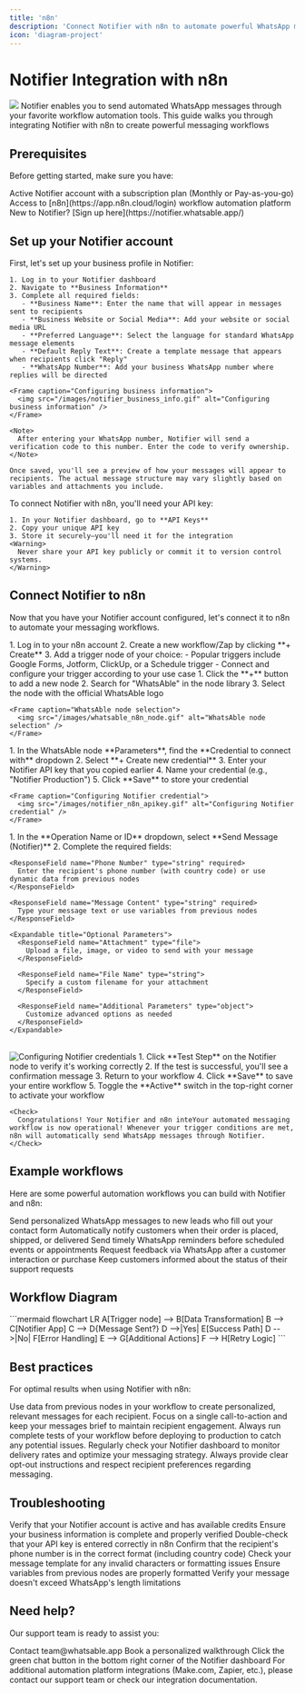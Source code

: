 ```yaml
---
title: 'n8n'
description: 'Connect Notifier with n8n to automate powerful WhatsApp messaging workflows'
icon: 'diagram-project'
---
```


# Notifier Integration with n8n

<Frame caption="Automate your WhatsApp messaging workflows with n8n and Notifier">
  <img src="/images/notifier_n8n_svg.svg" className="rounded-xl" />
</Frame>

<Info>
  Notifier enables you to send automated WhatsApp messages through your favorite workflow automation tools. This guide walks you through integrating Notifier with n8n to create powerful messaging workflows
</Info>

## Prerequisites

Before getting started, make sure you have:

<CardGroup cols={2}>
  <Card title="Notifier Account" icon="user">
    Active Notifier account with a subscription plan (Monthly or Pay-as-you-go)
  </Card>
  <Card title="n8n Account" icon="user">
    Access to [n8n](https://app.n8n.cloud/login) workflow automation platform
  </Card>
</CardGroup>

<Tip>
  New to Notifier? [Sign up here](https://notifier.whatsable.app/)
</Tip>

## Set up your Notifier account

<Steps>
  <Step title="Configure your business information">
    First, let's set up your business profile in Notifier:
    
    1. Log in to your Notifier dashboard
    2. Navigate to **Business Information**
    3. Complete all required fields:
       - **Business Name**: Enter the name that will appear in messages sent to recipients
       - **Business Website or Social Media**: Add your website or social media URL
       - **Preferred Language**: Select the language for standard WhatsApp message elements
       - **Default Reply Text**: Create a template message that appears when recipients click "Reply"
       - **WhatsApp Number**: Add your business WhatsApp number where replies will be directed

    <Frame caption="Configuring business information">
      <img src="/images/notifier_business_info.gif" alt="Configuring business information" />
    </Frame>

    <Note>
      After entering your WhatsApp number, Notifier will send a verification code to this number. Enter the code to verify ownership.
    </Note>
    
    Once saved, you'll see a preview of how your messages will appear to recipients. The actual message structure may vary slightly based on variables and attachments you include.
    
  </Step>
  
  <Step title="Get your API key">
    To connect Notifier with n8n, you'll need your API key:
    
    1. In your Notifier dashboard, go to **API Keys**
    2. Copy your unique API key
    3. Store it securely—you'll need it for the integration
    <Warning>
      Never share your API key publicly or commit it to version control systems.
    </Warning>
  </Step>
</Steps>

## Connect Notifier to n8n

Now that you have your Notifier account configured, let's connect it to n8n to automate your messaging workflows.

<Steps>
  <Step title="Set up your n8n workflow">
    1. Log in to your n8n account
    2. Create a new workflow/Zap by clicking **+ Create**
    3. Add a trigger node of your choice:
       - Popular triggers include Google Forms, Jotform, ClickUp, or a Schedule trigger
       - Connect and configure your trigger according to your use case
  </Step>
  
  <Step title="Add the WhatsAble node">
    1. Click the **+** button to add a new node
    2. Search for "WhatsAble" in the node library
    3. Select the node with the official WhatsAble logo

    <Frame caption="WhatsAble node selection">
      <img src="/images/whatsable_n8n_node.gif" alt="WhatsAble node selection" />
    </Frame>

  </Step>
  
  <Step title="Configure Notifier credential">
    1. In the WhatsAble node **Parameters**, find the **Credential to connect with** dropdown
    2. Select **+ Create new credential**
    3. Enter your Notifier API key that you copied earlier
    4. Name your credential (e.g., "Notifier Production")
    5. Click **Save** to store your credential

    <Frame caption="Configuring Notifier credential">
      <img src="/images/notifier_n8n_apikey.gif" alt="Configuring Notifier credential" />
    </Frame>

  </Step>
  
  <Step title="Configure your message">
    1. In the **Operation Name or ID** dropdown, select **Send Message (Notifier)**
    2. Complete the required fields:
    
    <ResponseField name="Phone Number" type="string" required>
      Enter the recipient's phone number (with country code) or use dynamic data from previous nodes
    </ResponseField>
    
    <ResponseField name="Message Content" type="string" required>
      Type your message text or use variables from previous nodes
    </ResponseField>
    
    <Expandable title="Optional Parameters">
      <ResponseField name="Attachment" type="file">
        Upload a file, image, or video to send with your message
      </ResponseField>
      
      <ResponseField name="File Name" type="string">
        Specify a custom filename for your attachment
      </ResponseField>
      
      <ResponseField name="Additional Parameters" type="object">
        Customize advanced options as needed
      </ResponseField>
    </Expandable>
<br />
    <Frame caption="Configuring message">
      <img src="/images/notfier_n8n_config_msg.gif" alt="Configuring Notifier credentials" />
    </Frame>  
  </Step>
  
  <Step title="Test and activate your workflow">
    1. Click **Test Step** on the Notifier node to verify it's working correctly
    2. If the test is successful, you'll see a confirmation message
    3. Return to your workflow
    4. Click **Save** to save your entire workflow
    5. Toggle the **Active** switch in the top-right corner to activate your workflow

    <Check>
      Congratulations! Your Notifier and n8n inteYour automated messaging workflow is now operational! Whenever your trigger conditions are met, n8n will automatically send WhatsApp messages through Notifier.
    </Check>
  </Step>
</Steps>

## Example workflows

Here are some powerful automation workflows you can build with Notifier and n8n:

<CardGroup cols={2}>
  <Card title="Lead Nurturing" icon="user-plus">
    Send personalized WhatsApp messages to new leads who fill out your contact form
  </Card>
  <Card title="Order Confirmations" icon="box-check">
    Automatically notify customers when their order is placed, shipped, or delivered
  </Card>
  <Card title="Event Reminders" icon="calendar">
    Send timely WhatsApp reminders before scheduled events or appointments
  </Card>
  <Card title="Customer Feedback" icon="message-dots">
    Request feedback via WhatsApp after a customer interaction or purchase
  </Card>
  <Card title="Support Ticket Updates" icon="ticket">
    Keep customers informed about the status of their support requests
  </Card>
</CardGroup>

## Workflow Diagram

<Frame caption="Sample Notifier n8n Workflow">
  ```mermaid
  flowchart LR
    A[Trigger node] --> B[Data Transformation]
    B --> C[Notifier App]
    C --> D{Message Sent?}
    D -->|Yes| E[Success Path]
    D -->|No| F[Error Handling]
    E --> G[Additional Actions]
    F --> H[Retry Logic]
  ```
</Frame>

## Best practices

For optimal results when using Notifier with n8n:

<AccordionGroup>
  <Accordion title="Personalize your messages" icon="user-check">
    Use data from previous nodes in your workflow to create personalized, relevant messages for each recipient.
  </Accordion>
  
  <Accordion title="Keep messages concise" icon="text-size">
    Focus on a single call-to-action and keep your messages brief to maintain recipient engagement.
  </Accordion>
  
  <Accordion title="Test thoroughly" icon="flask">
    Always run complete tests of your workflow before deploying to production to catch any potential issues.
  </Accordion>
  
  <Accordion title="Monitor performance" icon="chart-line">
    Regularly check your Notifier dashboard to monitor delivery rates and optimize your messaging strategy.
  </Accordion>
  
  <Accordion title="Respect privacy" icon="shield-check">
    Always provide clear opt-out instructions and respect recipient preferences regarding messaging.
  </Accordion>
</AccordionGroup>

## Troubleshooting

<AccordionGroup>
  <Accordion title="Message not being sent?" icon="circle-exclamation">
    <Steps>
      <Step title="Check account status">
        Verify that your Notifier account is active and has available credits
      </Step>
      <Step title="Verify business information">
        Ensure your business information is complete and properly verified
      </Step>
      <Step title="Confirm API key">
        Double-check that your API key is entered correctly in n8n
      </Step>
      <Step title="Validate phone number">
        Confirm that the recipient's phone number is in the correct format (including country code)
      </Step>
    </Steps>
  </Accordion>
  
  <Accordion title="Formatting issues in messages?" icon="text-slash">
    <Steps>
      <Step title="Review template">
        Check your message template for any invalid characters or formatting issues
      </Step>
      <Step title="Variable formatting">
        Ensure variables from previous nodes are properly formatted
      </Step>
      <Step title="Message length">
        Verify your message doesn't exceed WhatsApp's length limitations
      </Step>
    </Steps>
  </Accordion>
</AccordionGroup>

## Need help?

Our support team is ready to assist you:

<CardGroup cols={3}>
  <Card title="Email support" icon="envelope" href="mailto:team@whatsable.app">
    Contact team@whatsable.app
  </Card>
  <Card title="Schedule a demo" icon="calendar" href="https://tidycal.com/axelmeta/notifier-systems-demo">
    Book a personalized walkthrough
  </Card>
  <Card title="Live chat" icon="message-dots" href="">
    Click the green chat button in the bottom right corner of the Notifier dashboard
  </Card>
</CardGroup>

<Info>
  For additional automation platform integrations (Make.com, Zapier, etc.), please contact our support team or check our integration documentation.
</Info>
